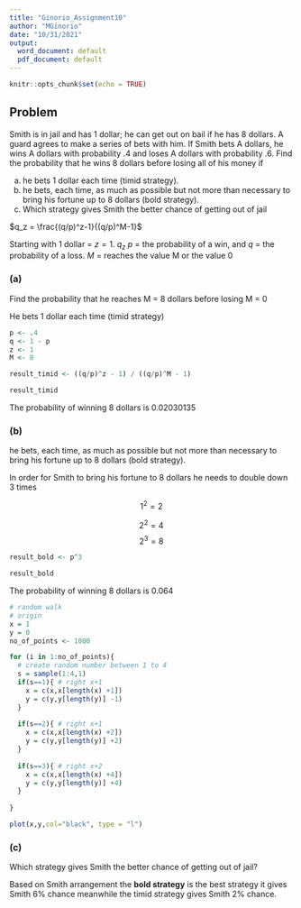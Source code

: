 ```yaml
---
title: "Ginorio_Assignment10"
author: "MGinorio"
date: "10/31/2021"
output:
  word_document: default
  pdf_document: default
---
```


```r
knitr::opts_chunk$set(echo = TRUE)
```

## Problem

Smith is in jail and has 1 dollar; he can get out on bail if he has 8 dollars.
A guard agrees to make a series of bets with him. If Smith bets A dollars,
he wins A dollars with probability .4 and loses A dollars with probability .6.
Find the probability that he wins 8 dollars before losing all of his money if

(a) he bets 1 dollar each time (timid strategy).
(b) he bets, each time, as much as possible but not more than necessary to
bring his fortune up to 8 dollars (bold strategy).
(c) Which strategy gives Smith the better chance of getting out of jail

$q_z = \frac{(q/p)^z-1}{(q/p)^M-1}$

Starting with 1 dollar = $z=1$.
$q_z$
$p$  = the probability of a win, and 
$q$ = the probability of a loss.
$M$ = reaches the value M or the value 0


### (a) 

Find the probability that he reaches M = 8 dollars before losing M = 0

He bets 1 dollar each time 
(timid strategy)

```r

p <- .4
q <- 1 - p
z <- 1
M <- 8

result_timid <- ((q/p)^z - 1) / ((q/p)^M - 1)

result_timid

```

The probability of winning 8 dollars is 0.02030135

### (b) 
he bets, each time, as much as possible 
but not more than necessary
to bring his fortune up to 8 dollars 
(bold strategy).

In order for Smith to bring his fortune to 8 dollars he needs to double down 3 times

$$
1^2 = 2
$$

$$2^2 = 4$$
$$2^3 = 8$$

```r
result_bold <- p^3

result_bold
```
The probability of winning 8 dollars is 0.064

```r
# random walk
# origin
x = 1
y = 0
no_of_points <- 1000

for (i in 1:no_of_points){
  # create random number between 1 to 4
  s = sample(1:4,1)
  if(s==1){ # right x+1
    x = c(x,x[length(x) +1])
    y = c(y,y[length(y)] -1)
  }
  
  if(s==2){ # right x+1
    x = c(x,x[length(x) +2])
    y = c(y,y[length(y)] +2)
  }
  
  if(s==3){ # right x+2
    x = c(x,x[length(x) +4])
    y = c(y,y[length(y)] +4)
  }
  
}

plot(x,y,col="black", type = "l")
```


### (c)

Which strategy gives Smith the better chance of getting out of jail?

Based on Smith arrangement the **bold strategy** is the best strategy it gives Smith 6% chance meanwhile the timid strategy gives Smith 2% chance.
